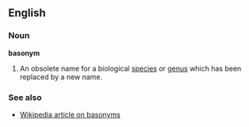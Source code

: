 ==English==
===Noun===
'''basonym'''

# An obsolete name for a biological [[species]] or [[genus]] which has been replaced by a new name.

===See also===
*[[w:Basonym|Wikipedia article on basonyms]]